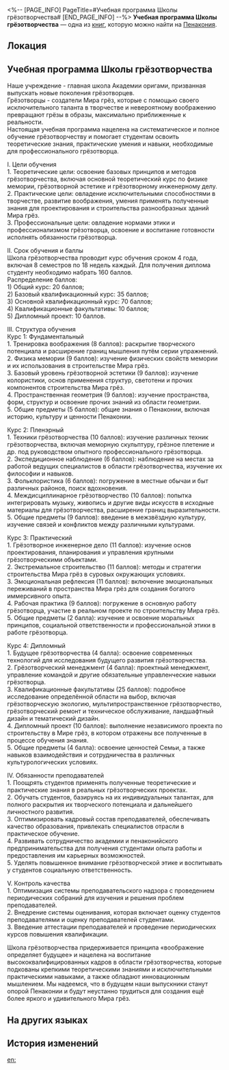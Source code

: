 <%-- [PAGE_INFO]
PageTitle=#Учебная программа Школы грёзотворчества#
[END_PAGE_INFO] --%>
{{Дополнить}}
{{Книга Инфобокс
|id           = 401
|Название     = 
|Изображение  = Предмет Газета.png
|Мир          = Пенакония
|Томов        = 1
|Автор        = <!--нужно добавить-->
|Описание     = Подробный план обучения в Школе грёзотворчества для ознакомления будущими студентами и их родителями. Системный подход для подготовки квалифицированных грёзотворцев.
|Том1         = {{tx}}
|Источник1    = {{tx|Отсутствует источник}}
|Персонажи    = 
|Фракции      = 
}}
'''Учебная программа Школы грёзотворчества''' — одна из [[Книги|книг]], которую можно найти на [[Пенакония]].

==Локация==
{{Отметка карты|<!--название карты-->|<!--id отметки-->}}

==Учебная программа Школы грёзотворчества==
Наше учреждение - главная школа Академии оригами, призванная выпускать новые поколения грёзотворцев.<br />
Грёзотворцы - создатели Мира грёз, которые с помощью своего исключительного таланта в творчестве и невероятному воображению превращают грёзы в образы, максимально приближенные к реальности.<br />
Настоящая учебная программа нацелена на систематическое и полное обучение грёзотворчеству и помогает студентам освоить теоретические знания, практические умения и навыки, необходимые для профессионального грёзотворца.

I. Цели обучения<br />
1. Теоретические цели: освоение базовых принципов и методов грёзотворчества, включая основной теоретический курс по физике мемории, грёзотворной эстетике и грёзотворному инженерному делу.<br />
2. Практические цели: овладение исключительными способностями в творчестве, развитие воображения, умения применять полученные знания для проектирования и строительства разнообразных зданий Мира грёз.<br />
3. Профессиональные цели: овладение нормами этики и профессионализмом грёзотворца, освоение и воспитание готовности исполнять обязанности грёзотворца.

II. Срок обучения и баллы<br />
Школа грёзотворчества проводит курс обучения сроком 4 года, включая 8 семестров по 18 недель каждый. Для получения диплома студенту необходимо набрать 160 баллов.<br />
Распределение баллов:<br />
1) Общий курс: 20 баллов;<br />
2) Базовый квалификационный курс: 35 баллов;<br />
3) Основной квалификационный курс: 70 баллов;<br />
4) Квалификационные факультативы: 10 баллов;<br />
5) Дипломный проект: 10 баллов.

III. Структура обучения<br />
Курс 1: Фундаментальный<br />
1. Тренировка воображения (8 баллов): раскрытие творческого потенциала и расширение границ мышления путём серии упражнений.<br />
2. Физика мемории (9 баллов): изучение физических свойств мемории и их использования в строительстве Мира грёз.<br />
3. Базовый уровень грёзотворной эстетики (9 баллов): изучение колористики, основ применения структур, светотени и прочих компонентов строительства Мира грёз.<br />
4. Пространственная геометрия (9 баллов): изучение пространства, форм, структур и освоение прочих знаний из области геометрии.<br />
5. Общие предметы (5 баллов): общие знания о Пенаконии, включая историю, культуру и ценности Пенаконии.

Курс 2: Пленэрный<br />
1. Техники грёзотворчества (10 баллов): изучение различных техник грёзотворчества, включая меморную скульптуру, грёзное плетение и др. под руководством опытного профессионального грёзотворца.<br />
2. Экспедиционное наблюдение (6 баллов): наблюдение на местах за работой ведущих специалистов в области грёзотворчества, изучение их философии и навыков.<br />
3. Фольклористика (6 баллов): погружение в местные обычаи и быт различных районов, поиск вдохновения.<br />
4. Междисциплинарное грёзотворчество (10 баллов): попытка интегрировать музыку, живопись и другие виды искусств в исходные материалы для грёзотворчества, расширение границ выразительности.<br />
5. Общие предметы (9 баллов): введение в межзвёздную культуру, изучение связей и конфликтов между различными культурами.

Курс 3: Практический<br />
1. Грёзотворное инженерное дело (11 баллов): изучение основ проектирования, планирования и управления крупными грёзотворческими объектами.<br />
2. Экстремальное строительство (11 баллов): методы и стратегии строительства Мира грёз в суровых окружающих условиях.<br />
3. Эмоциональная рефлексия (11 баллов): включение эмоциональных переживаний в пространства Мира грёз для создания богатого иммерсивного опыта.<br />
4. Рабочая практика (9 баллов): погружение в основную работу грёзотворца, участие в реальном проекте по строительству Мира грёз.<br />
5. Общие предметы (2 балла): изучение и освоение моральных принципов, социальной ответственности и профессиональной этики в работе грёзотворца.

Курс 4: Дипломный<br />
1. Будущее грёзотворчества (4 балла): освоение современных технологий для исследования будущего развития грёзотворчества.<br />
2. Грёзотворческий менеджмент (4 балла): проектный менеджмент, управление командой и другие обязательные управленческие навыки грёзотворца.<br />
3. Квалификационные факультативы (25 баллов): подробное исследование определённой области на выбор, включая грёзотворческую экологию, мультипространственное грёзотворчество, грёзотворческий ремонт и техническое обслуживание, ландшафтный дизайн и тематический дизайн.<br />
4. Дипломный проект (10 баллов): выполнение независимого проекта по строительству в Мире грёз, в котором отражены все полученные в процессе обучения знания.<br />
5. Общие предметы (4 балла): освоение ценностей Семьи, а также навыков взаимодействия и сотрудничества в различных культурологических условиях.

IV. Обязанности преподавателей<br />
1. Поощрять студентов применять полученные теоретические и практические знания в реальных грёзотворческих проектах.<br />
2. Обучать студентов, базируясь на их индивидуальных талантах, для полного раскрытия их творческого потенциала и дальнейшего личностного развития.<br />
3. Оптимизировать кадровый состав преподавателей, обеспечивать качество образования, привлекать специалистов отрасли в практическое обучение.<br />
4. Развивать сотрудничество академии и пенаконийского предпринимательства для получения студентами опыта работы и предоставления им карьерных возможностей.<br />
5. Уделять повышенное внимание грёзотворческой этике и воспитывать у студентов социальную ответственность.

V. Контроль качества<br />
1. Оптимизация системы преподавательского надзора с проведением периодических собраний для изучения и решения проблем преподавателей.<br />
2. Внедрение системы оценивания, которая включает оценку студентов преподавателями и оценку преподавателей студентами.<br />
3. Введение аттестации преподавателей и проведение периодических курсов повышения квалификации.

Школа грёзотворчества придерживается принципа «воображение определяет будущее» и нацелена на воспитание высококвалифицированных кадров в области грёзотворчества, которые подкованы крепкими теоретическими знаниями и исключительными практическими навыками, а также обладают инновационным мышлением. Мы надеемся, что в будущем наши выпускники станут опорой Пенаконии и будут неустанно трудиться для создания ещё более яркого и удивительного Мира грёз.

==На других языках==
{{На других языках
|en   = Dreamweaver Academy Syllabus
|zhs  = 筑梦学院教学大纲
|zht  = 築夢學院教學大綱
|ja   = ドリームメイク学部シラバス
|ko   = 꿈 건축 학부 강의 계획서
|es   = Plan de estudios de la escuela de Soñadores
|fr   = Programme de l'Académie des Tisserêves
|ru   = Учебная программа Школы грёзотворчества
|th   = ประมวลรายวิชา: สถาบันสร้างฝัน
|vi   = Chương Trình Giảng Dạy Của Học Viện Xây Mộng
|de   = Lehrplan der Traumwerker-Fakultät
|id   = Silabus Fakultas Pembangunan Mimpi
|pt   = Programa de Estudos da Escola Tece-Sonhos
}}

==История изменений==
{{История изменений|3.5}}

[[en:]]